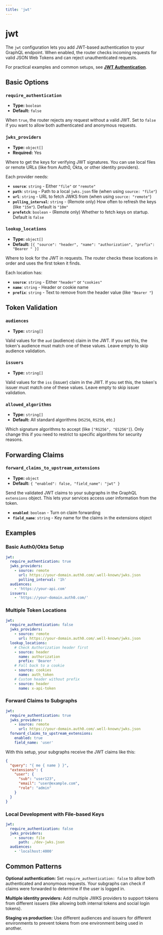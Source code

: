 ```yaml
---
title: 'jwt'
---
```


# jwt

The `jwt` configuration lets you add JWT-based authentication to your GraphQL endpoint. When
enabled, the router checks incoming requests for valid JSON Web Tokens and can reject
unauthenticated requests.

For practical examples and common setups, see
**[JWT Authentication](../security/jwt-authentication)**.

## Basic Options

### `require_authentication`

- **Type:** `boolean`
- **Default:** `false`

When `true`, the router rejects any request without a valid JWT. Set to `false` if you want to allow
both authenticated and anonymous requests.

### `jwks_providers`

- **Type:** `object[]`
- **Required:** Yes

Where to get the keys for verifying JWT signatures. You can use local files or remote URLs (like
from Auth0, Okta, or other identity providers).

Each provider needs:

- **`source`**: `string` - Either `"file"` or `"remote"`
- **`path`**: `string` - Path to a local `jwks.json` file (when using `source: "file"`)
- **`url`**: `string` - URL to fetch JWKS from (when using `source: "remote"`)
- **`polling_interval`**: `string` - (Remote only) How often to refresh the keys (like `"15m"`).
  Default is `"10m"`
- **`prefetch`**: `boolean` - (Remote only) Whether to fetch keys on startup. Default is `false`

### `lookup_locations`

- **Type:** `object[]`
- **Default:** `[{ "source": "header", "name": "authorization", "prefix": "Bearer " }]`

Where to look for the JWT in requests. The router checks these locations in order and uses the first
token it finds.

Each location has:

- **`source`**: `string` - Either `"header"` or `"cookies"`
- **`name`**: `string` - Header or cookie name
- **`prefix`**: `string` - Text to remove from the header value (like `"Bearer "`)

## Token Validation

### `audiences`

- **Type:** `string[]`

Valid values for the `aud` (audience) claim in the JWT. If you set this, the token's audience must
match one of these values. Leave empty to skip audience validation.

### `issuers`

- **Type:** `string[]`

Valid values for the `iss` (issuer) claim in the JWT. If you set this, the token's issuer must match
one of these values. Leave empty to skip issuer validation.

### `allowed_algorithms`

- **Type:** `string[]`
- **Default:** All standard algorithms (`HS256`, `RS256`, etc.)

Which signature algorithms to accept (like `["RS256", "ES256"]`). Only change this if you need to
restrict to specific algorithms for security reasons.

## Forwarding Claims

### `forward_claims_to_upstream_extensions`

- **Type:** `object`
- **Default:** `{ "enabled": false, "field_name": "jwt" }`

Send the validated JWT claims to your subgraphs in the GraphQL `extensions` object. This lets your
services access user information from the token.

- **`enabled`**: `boolean` - Turn on claim forwarding
- **`field_name`**: `string` - Key name for the claims in the extensions object

## Examples

### Basic Auth0/Okta Setup

```yaml filename="router.config.yaml"
jwt:
  require_authentication: true
  jwks_providers:
    - source: remote
      url: https://your-domain.auth0.com/.well-known/jwks.json
      polling_interval: '1h'
  audiences:
    - 'https://your-api.com'
  issuers:
    - 'https://your-domain.auth0.com/'
```

### Multiple Token Locations

```yaml filename="router.config.yaml"
jwt:
  require_authentication: false
  jwks_providers:
    - source: remote
      url: https://your-domain.auth0.com/.well-known/jwks.json
  lookup_locations:
    # Check Authorization header first
    - source: header
      name: authorization
      prefix: 'Bearer '
    # Fall back to a cookie
    - source: cookies
      name: auth_token
    # Custom header without prefix
    - source: header
      name: x-api-token
```

### Forward Claims to Subgraphs

```yaml filename="router.config.yaml"
jwt:
  require_authentication: true
  jwks_providers:
    - source: remote
      url: https://your-domain.auth0.com/.well-known/jwks.json
  forward_claims_to_upstream_extensions:
    enabled: true
    field_name: 'user'
```

With this setup, your subgraphs receive the JWT claims like this:

```json
{
  "query": "{ me { name } }",
  "extensions": {
    "user": {
      "sub": "user123",
      "email": "user@example.com",
      "role": "admin"
    }
  }
}
```

### Local Development with File-based Keys

```yaml filename="router.config.yaml"
jwt:
  require_authentication: false
  jwks_providers:
    - source: file
      path: ./dev-jwks.json
  audiences:
    - 'localhost:4000'
```

## Common Patterns

**Optional authentication:** Set `require_authentication: false` to allow both authenticated and
anonymous requests. Your subgraphs can check if claims were forwarded to determine if the user is
logged in.

**Multiple identity providers:** Add multiple JWKS providers to support tokens from different
issuers (like allowing both internal tokens and social login tokens).

**Staging vs production:** Use different audiences and issuers for different environments to prevent
tokens from one environment being used in another.
